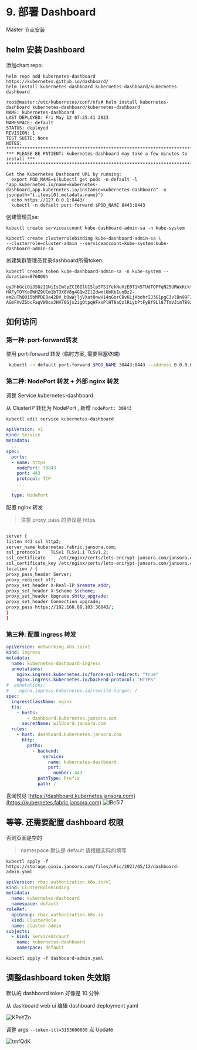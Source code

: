 # 9. 部署 Dashboard


<Callout type="warning" emoji="⚠️">
    Master 节点安装
</Callout>


## helm 安装 Dashboard
添加chart repo:
```
helm repo add kubernetes-dashboard https://kubernetes.github.io/dashboard/
helm install kubernetes-dashboard kubernetes-dashboard/kubernetes-dashboard
```

```
root@master:/etc/kubernetes/conf/nfs# helm install kubernetes-dashboard kubernetes-dashboard/kubernetes-dashboard
NAME: kubernetes-dashboard
LAST DEPLOYED: Fri May 12 07:25:41 2023
NAMESPACE: default
STATUS: deployed
REVISION: 1
TEST SUITE: None
NOTES:
*********************************************************************************
*** PLEASE BE PATIENT: kubernetes-dashboard may take a few minutes to install ***
*********************************************************************************

Get the Kubernetes Dashboard URL by running:
  export POD_NAME=$(kubectl get pods -n default -l "app.kubernetes.io/name=kubernetes-dashboard,app.kubernetes.io/instance=kubernetes-dashboard" -o jsonpath="{.items[0].metadata.name}")
  echo https://127.0.0.1:8443/
  kubectl -n default port-forward $POD_NAME 8443:8443
```

创建管理员sa:

```
kubectl create serviceaccount kube-dashboard-admin-sa -n kube-system

kubectl create clusterrolebinding kube-dashboard-admin-sa \
--clusterrole=cluster-admin --serviceaccount=kube-system:kube-dashboard-admin-sa

```
创建集群管理员登录dashboard所需token:

```
kubectl create token kube-dashboard-admin-sa -n kube-system --duration=876000h

eyJhbGciOiJSUzI1NiIsImtpZCI6IlU1SlpSTS1YekNuVzE0T1k5TUdTOFFqN25URWxKckt6OUJBT0xzblBsTncifQ.eyJhdWQiOlsiaHR0cHM6Ly9rdWJlcm5ldGVzLmRlZmF1bHQuc3ZjLmNsdXN0ZXIubG9jYWwiXSwiZXhwIjoxOTY4OTA4MjgyLCJpYXQiOjE2NTM1NDgyODIsImlzcyI6Imh0dHBzOi8va3ViZXJuZXRlcy5kZWZhdWx0LnN2Yy5jbHVzdGVyLmxvY2FsIiwia3ViZXJuZXRlcy5pbyI6eyJuYW1lc3BhY2UiOiJrdWJlLXN5c3RlbSIsInNlcnZpY2VhY2NvdW50Ijp7Im5hbWUiOiJrdWJlLWRhc2hib2FyZC1hZG1pbi1zYSIsInVpZCI6IjY0MmMwMmExLWY1YzktNDFjNy04Mjc5LWQ1ZmI3MGRjYTQ3ZSJ9fSwibmJmIjoxNjUzNTQ4MjgyLCJzdWIiOiJzeXN0ZW06c2VydmljZWFjY291bnQ6a3ViZS1zeXN0ZW06a3ViZS1kYXNoYm9hcmQtYWRtaW4tc2EifQ.Xqxlo2vJ9Hb6UUVIqwvc8I5bahdxKzSRSaQI_67Yt7_YEHmkkHApxUGlwJYTKF9ufww3btlCmM8PtRn5_Q1yv-HAFyTOYKo8WHZ9UCm1bT3X8V8g4GQwZIl2dwmlUmKb1unBz2-em2uThQ015bMPDE8a42DV_bOwWjljVXat0nwV14nGorC8vKLjXbohrIJ3G1pgCJvlBn99F1RelmSUSQLlolUFoxpN6MamYTElwR6FfD-AGmFXvZSbcFaqVW0oxJHV70Gjs2igOtpqHFxxPlHT8aQzlRiybPtFyBf9Ll87TmVJimT89z8wv2si2Nee8bB2jhsApLn8TJyUSlbTXA

```


## 如何访问

### 第一种: port-forward转发
使用 port-forward 转发 (临时方案, 需要阻塞终端)
```bash
 kubectl -n default port-forward $POD_NAME 30443:8443 --address 0.0.0.0
```
### 第二种: NodePort 转发 + 外部 nginx 转发

调整 Service kubernetes-dashboard

从 ClusterIP 转化为 NodePort , 新增 `nodePort: 30843`

```bash
kubectl edit service kubernetes-dashboard
```

```yaml
apiVersion: v1
kind: Service
metadata:
  ...
spec:
  ports:
  - name: https
    nodePort: 30843
    port: 443
    protocol: TCP
    ...
  ...
  type: NodePort
```

配置 nginx 转发

> 注意 proxy_pass 的协议是 https

```bash

server {
listen 443 ssl http2;
server_name kubernetes.fabric.jansora.com;
ssl_protocols    TLSv1 TLSv1.1 TLSv1.2;
ssl_certificate     /etc/nginx/certs/lets-encrypt-jansora.com/jansora.com.cer;
ssl_certificate_key /etc/nginx/certs/lets-encrypt-jansora.com/jansora.com.key;
location / {
proxy_pass_header Server;
proxy_redirect off;
proxy_set_header X-Real-IP $remote_addr;
proxy_set_header X-Scheme $scheme;
proxy_set_header Upgrade $http_upgrade;
proxy_set_header Connection upgrade;
proxy_pass https://192.168.88.103:30843/;
}
}
```



### 第三种: 配置 ingress 转发
```yaml
apiVersion: networking.k8s.io/v1
kind: Ingress
metadata:
  name: kubernetes-dashboard-ingress
  annotations:
    nginx.ingress.kubernetes.io/force-ssl-redirect: "true"
    nginx.ingress.kubernetes.io/backend-protocol: "HTTPS"
#  annotations:
#    nginx.ingress.kubernetes.io/rewrite-target: /
spec:
  ingressClassName: nginx
  tls:
    - hosts:
        - dashboard.kubernetes.jansora.com
      secretName: wildcard.jansora.com
  rules:
    - host: dashboard.kubernetes.jansora.com
      http:
        paths:
          - backend:
              service:
                name: kubernetes-dashboard
                port:
                  number: 443
            pathType: Prefix
            path: /
```





喜闻悦见
[https://dashboard.kubernetes.jansora.com](https://kubernetes.fabric.jansora.com)
![lBc5i7](https://cdn.jansora.com/files/uPic/2023/09/21/lBc5i7.png)




## 等等. 还需要配置 dashboard 权限
否则页面是空的
> namespace 默认是 default 请根据实际的填写

`kubectl apply -f https://storage.qiniu.jansora.com/files/uPic/2023/05/12/dashboard-admin.yaml`

```yaml filename="dashboard-admin.yaml"
apiVersion: rbac.authorization.k8s.io/v1
kind: ClusterRoleBinding
metadata:
  name: kubernetes-dashboard
  namespace: default
roleRef:
  apiGroup: rbac.authorization.k8s.io
  kind: ClusterRole
  name: cluster-admin
subjects:
  - kind: ServiceAccount
    name: kubernetes-dashboard
    namespace: default
```
`kubectl apply -f dashboard-admin.yaml`
## 调整dashboard token 失效期
默认的 dashboard token 好像是 10 分钟.

从 dashboard web ui 编辑 dashboard deployment yaml

![KPeYZn](https://storage.qiniu.jansora.com/files/uPic/2023/05/12/KPeYZn.jpg)

调整 args `--token-ttl=3153600000` 点 Update

![tmfQdK](https://storage.qiniu.jansora.com/files/uPic/2023/05/12/tmfQdK.jpg)
